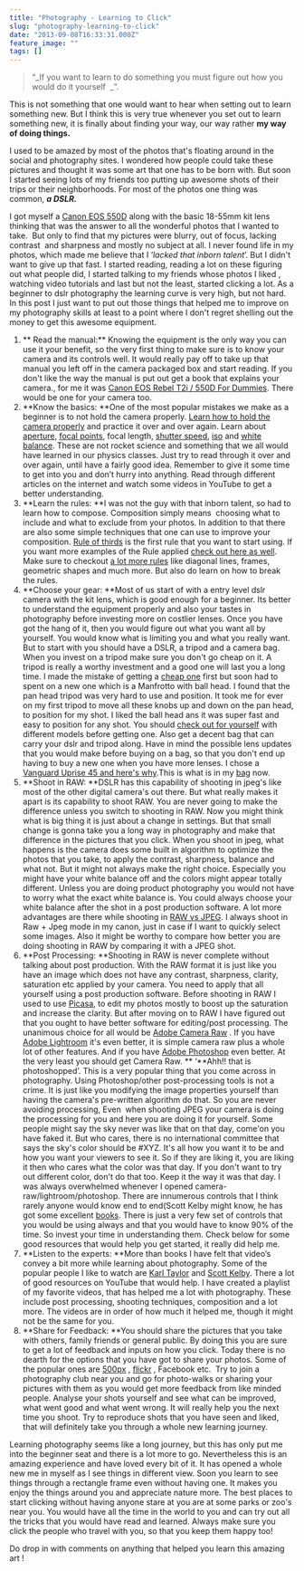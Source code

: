 ```yaml
---
title: "Photography - Learning to Click"
slug: "photography-learning-to-click"
date: "2013-09-08T16:33:31.000Z"
feature_image: ""
tags: []
---
```


> “\_If you want to learn to do something you must figure out how you would do it yourself  \_”.

This is not something that one would want to hear when setting out to learn something new. But I think this is very true whenever you set out to learn something new, it is finally about finding your way, our way rather **my way** **of doing things.**

I used to be amazed by most of the photos that's floating around in the social and photography sites. I wondered how people could take these pictures and thought it was some art that one has to be born with. But soon I started seeing lots of my friends too putting up awesome shots of their trips or their neighborhoods. For most of the photos one thing was common, **_a DSLR._**

I got myself a [Canon EOS 550D](http://www.amazon.in/gp/product/B007O6HQZ0/ref=as_li_qf_sp_asin_tl?ie=UTF8&camp=3626&creative=24790&creativeASIN=B007O6HQZ0&linkCode=as2&tag=rahulpnath-21) along with the basic 18-55mm kit lens thinking that was the answer to all the wonderful photos that I wanted to take.  But only to find that my pictures were blurry, out of focus, lacking contrast  and sharpness and mostly no subject at all. I never found life in my photos, which made me believe that I ‘_lacked that inborn talent_’. But I didn't want to give up that fast. I started reading, reading a lot on these figuring out what people did, I started talking to my friends whose photos I liked , watching video tutorials and last but not the least, started clicking a lot. As a beginner to dslr photography the learning curve is very high, but not hard. In this post I just want to put out those things that helped me to improve on my photography skills at least to a point where I don't regret shelling out the money to get this awesome equipment.

1.  \*\* Read the manual:\*\* Knowing the equipment is the only way you can use it your benefit, so the very first thing to make sure is to know your camera and its controls well. It would really pay off to take up that manual you left off in the camera packaged box and start reading. If you don't like the way the manual is put out get a book that explains your camera., for me it was [Canon EOS Rebel T2i / 550D For Dummies](http://www.amazon.in/gp/product/B003NX731K/ref=as_li_qf_sp_asin_tl?ie=UTF8&camp=3626&creative=24790&creativeASIN=B003NX731K&linkCode=as2&tag=rahulpnath-21). There would be one for your camera too.
2.  \*\*Know the basics: \*\*One of the most popular mistakes we make as a beginner is to not hold the camera properly. [Learn how to hold the camera properly](http://digital-photography-school.com/how-to-hold-a-digital-camera) and practice it over and over again. Learn about [aperture](http://digital-photography-school.com/aperture), [focal points](http://digital-photography-school.com/using-focal-points-in-photography), focal length, [shutter speed](http://digital-photography-school.com/shutter-speed), [iso](http://digital-photography-school.com/iso-settings) and [white balance](http://digital-photography-school.com/introduction-to-white-balance). These are not rocket science and something that we all would have learned in our physics classes. Just try to read through it over and over again, until have a fairly good idea. Remember to give it some time to get into you and don’t hurry into anything. Read through different articles on the internet and watch some videos in YouTube to get a better understanding.
3.  \*\*Learn the rules: \*\*I was not the guy with that inborn talent, so had to learn how to compose. Composition simply means  choosing what to include and what to exclude from your photos. In addition to that there are also some simple techniques that one can use to improve your composition. [Rule of thirds](http://digital-photography-school.com/rule-of-thirds) is the first rule that you want to start using. If you want more examples of the Rule applied [check out here as well](https://witandfolly.co/rule-of-thirds/). Make sure to checkout [a lot more rules](http://digital-photography-school.com/digital-photography-composition-tips) like diagonal lines, frames, geometric shapes and much more. But also do learn on how to break the rules.
4.  \*\*Choose your gear: \*\*Most of us start of with a entry level dslr camera with the kit lens, which is good enough for a beginner. Its better to understand the equipment properly and also your tastes in photography before investing more on costlier lenses. Once you have got the hang of it, then you would figure out what you want all by yourself. You would know what is limiting you and what you really want. But to start with you should have a DSLR, a tripod and a camera bag. When you invest on a tripod make sure you don't go cheap on it. A tripod is really a worthy investment and a good one will last you a long time. I made the mistake of getting a [cheap one](http://www.linkdelight.com/PK034-YUNTENG-VCT-668-Pro-Tripod-with-Damping-Head-f-SLR-Canon-Nikon.html) first but soon had to spent on a new one which is a Manfrotto with ball head. I found that the pan head tripod was very hard to use and position. It took me for ever on my first tripod to move all these knobs up and down on the pan head, to position for my shot. I liked the ball head ans it was super fast and easy to position for any shot. You should [check out for yourself](http://www.youtube.com/watch?v=CW_mb2yNm9Y) with different models before getting one. Also get a decent bag that can carry your dslr and tripod along. Have in mind the possible lens updates that you would make before buying on a bag, so that you don't end up having to buy a new one when you have more lenses. I chose a [Vanguard Uprise 45 and here's why](__GHOST_URL__/blog/what-made-me-choose-vanguard-up-rise-45/).This is what is in my [bag](http://www.digitalrev.com/rahulpnath/bag) now.
5.  \*\*Shoot in RAW: \*\*DSLR has this capability of shooting in jpeg's like most of the other digital camera's out there. But what really makes it apart is its capability to shoot RAW. You are never going to make the difference unless you switch to shooting in RAW. Now you might think what is big thing it is just about a change in settings. But that small change is gonna take you a long way in photography and make that difference in the pictures that you click. When you shoot in jpeg, what happens is the camera does some built in algorithm to optimize the photos that you take, to apply the contrast, sharpness, balance and what not. But it might not always make the right choice. Especially you might have your white balance off and the colors might appear totally different. Unless you are doing product photography you would not have to worry what the exact white balance is. You could always choose your white balance after the shot in a post production software. A lot more advantages are there while shooting in [RAW vs JPEG](http://digital-photography-school.com/raw-vs-jpeg). I always shoot in Raw + Jpeg mode in my canon, just in case if I want to quickly select some images. Also it might be worthy to compare how better you are doing shooting in RAW by comparing it with a JPEG shot.
6.  \*\*Post Processing: \*\*Shooting in RAW is never complete without talking about post production. With the RAW format it is just like you have an image which does not have any contrast, sharpness, clarity, saturation etc applied by your camera. You need to apply that all yourself using a post production software. Before shooting in RAW I used to use [Picasa](http://picasa.google.com/), to edit my photos mostly to boost up the saturation and increase the clarity. But after moving on to RAW I have figured out that you ought to have better software for editing/post processing. The unanimous choice for all would be [Adobe Camera Raw](http://www.adobe.com/support/downloads/product.jsp?product=106&platform=Windows) . If you have [Adobe Lightroom](http://www.adobe.com/in/products/photoshop-lightroom.html) it's even better, it is simple camera raw plus a whole lot of other features. And if you have [Adobe Photoshop](http://www.adobe.com/in/products/photoshop.html) even better. At the very least you should get Camera Raw. \*\* ‘\*\*Ahh!! that is photoshopped’. This is a very popular thing that you come across in photography. Using Photoshop/other post-processing tools is not a crime. It is just like you modifying the image properties yourself than having the camera's pre-written algorithm do that. So you are never avoiding processing, Even  when shooting JPEG your camera is doing the processing for you and here you are doing it for yourself. Some people might say the sky never was like that on that day, come'on you have faked it. But who cares, there is no international committee that says the sky's color should be #XYZ. It's all how you want it to be and how you want your viewers to see it. So if they are liking it, you are liking it then who cares what the color was that day. If you don't want to try out different color, don't do that too. Keep it the way it was that day. I was always overwhelmed whenever I opened camera-raw/lightroom/photoshop. There are innumerous controls that I think rarely anyone would know end to end(Scott Kelby might know, he has got some excellent [books](http://www.amazon.in/gp/product/B00DZP3KJ0/ref=as_li_qf_sp_asin_tl?ie=UTF8&camp=3626&creative=24790&creativeASIN=B00DZP3KJ0&linkCode=as2&tag=rahulpnath-21). There is just a very few set of controls that you would be using always and that you would have to know 90% of the time. So invest your time in understanding them. Check below for some good resources that would help you get started, it really did help me.
7.  \*\*Listen to the experts: \*\*More than books I have felt that video’s convey a bit more while learning about photography. Some of the popular people I like to watch are [Karl Taylor](http://www.karltaylorphotography.com/) and [Scott Kelby](http://scottkelby.com/). There a lot of good resources on YouTube that would help. I have created a playlist of my favorite videos, that has helped me a lot with photography. These include post processing, shooting techniques, composition and a lot more. The videos are in order of how much it helped me, though it might not be the same for you.
8.  \*\*Share for Feedback: \*\*You should share the pictures that you take with others, family friends or general public. By doing this you are sure to get a lot of feedback and inputs on how you click. Today there is no dearth for the options that you have got to share your photos. Some of the popular ones are [500px](http://500px.com/) , [flickr](http://www.flickr.com/) , Facebook etc.  Try to join a photography club near you and go for photo-walks or sharing your pictures with them as you would get more feedback from like minded people. Analyse your shots yourself and see what can be improved, what went good and what went wrong. It will really help you the next time you shoot. Try to reproduce shots that you have seen and liked, that will definitely take you through a whole new learning journey.

Learning photography seems like a long journey, but this has only put me into the beginner seat and there is a lot more to go. Nevertheless this is an amazing experience and have loved every bit of it. It has opened a whole new me in myself as I see things in different view. Soon you learn to see things through a rectangle frame even without having one. It makes you enjoy the things around you and appreciate nature more. The best places to start clicking without having anyone stare at you are at some parks or zoo's near you. You would have all the time in the world to you and can try out all the tricks that you would have read and learned. Always make sure you click the people who travel with you, so that you keep them happy too!

Do drop in with comments on anything that helped you learn this amazing art !
